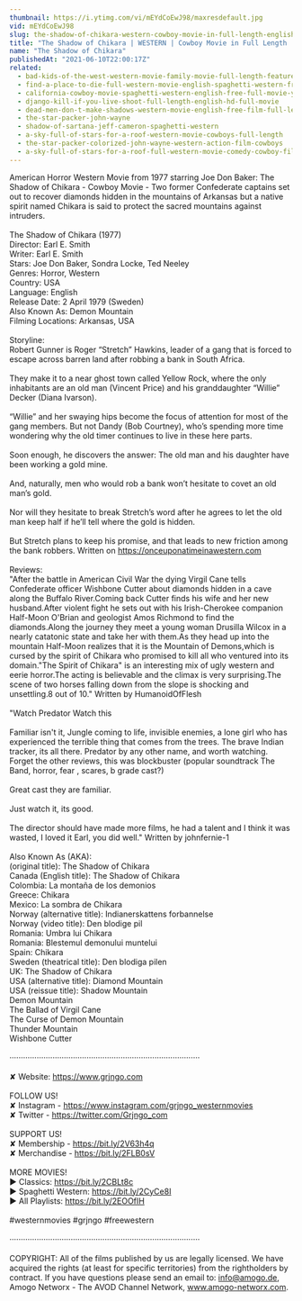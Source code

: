 ```yaml
---
thumbnail: https://i.ytimg.com/vi/mEYdCoEwJ98/maxresdefault.jpg
vid: mEYdCoEwJ98
slug: the-shadow-of-chikara-western-cowboy-movie-in-full-length-english
title: "The Shadow of Chikara | WESTERN | Cowboy Movie in Full Length | English"
name: "The Shadow of Chikara"
publishedAt: "2021-06-10T22:00:17Z"
related:
  - bad-kids-of-the-west-western-movie-family-movie-full-length-feature-film-old-cowboy-film
  - find-a-place-to-die-full-western-movie-english-spaghetti-western-free-cowboy-film
  - california-cowboy-movie-spaghetti-western-english-free-full-movie-youtube-movies
  - django-kill-if-you-live-shoot-full-length-english-hd-full-movie
  - dead-men-don-t-make-shadows-western-movie-english-free-film-full-length-spaghetti-western
  - the-star-packer-john-wayne
  - shadow-of-sartana-jeff-cameron-spaghetti-western
  - a-sky-full-of-stars-for-a-roof-western-movie-cowboys-full-length
  - the-star-packer-colorized-john-wayne-western-action-film-cowboys
  - a-sky-full-of-stars-for-a-roof-full-western-movie-comedy-cowboy-film-free-movie
---
```


American Horror Western Movie from 1977 starring Joe Don Baker: The Shadow of Chikara - Cowboy Movie - Two former Confederate captains set out to recover diamonds hidden in the mountains of Arkansas but a native spirit named Chikara is said to protect the sacred mountains against intruders.<br />
<br />
The Shadow of Chikara (1977)<br />
Director: Earl E. Smith<br />
Writer: Earl E. Smith<br />
Stars: Joe Don Baker, Sondra Locke, Ted Neeley<br />
Genres: Horror, Western<br />
Country: USA<br />
Language: English<br />
Release Date: 2 April 1979 (Sweden) <br />
Also Known As: Demon Mountain <br />
Filming Locations: Arkansas, USA<br />
<br />
Storyline:<br />
Robert Gunner is Roger “Stretch” Hawkins, leader of a gang that is forced to escape across barren land after robbing a bank in South Africa.<br />
<br />
They make it to a near ghost town called Yellow Rock, where the only inhabitants are an old man (Vincent Price) and his granddaughter “Willie” Decker (Diana Ivarson).<br />
<br />
“Willie” and her swaying hips become the focus of attention for most of the gang members. But not Dandy (Bob Courtney), who’s spending more time wondering why the old timer continues to live in these here parts.<br />
<br />
Soon enough, he discovers the answer: The old man and his daughter have been working a gold mine.<br />
<br />
And, naturally, men who would rob a bank won’t hesitate to covet an old man’s gold.<br />
<br />
Nor will they hesitate to break Stretch’s word after he agrees to let the old man keep half if he’ll tell where the gold is hidden.<br />
<br />
But Stretch plans to keep his promise, and that leads to new friction among the bank robbers. Written on https://onceuponatimeinawestern.com<br />
<br />
Reviews:<br />
"After the battle in American Civil War the dying Virgil Cane tells Confederate officer Wishbone Cutter about diamonds hidden in a cave along the Buffalo River.Coming back Cutter finds his wife and her new husband.After violent fight he sets out with his Irish-Cherokee companion Half-Moon O'Brian and geologist Amos Richmond to find the diamonds.Along the journey they meet a young woman Drusilla Wilcox in a nearly catatonic state and take her with them.As they head up into the mountain Half-Moon realizes that it is the Mountain of Demons,which is cursed by the spirit of Chikara who promised to kill all who ventured into its domain."The Spirit of Chikara" is an interesting mix of ugly western and eerie horror.The acting is believable and the climax is very surprising.The scene of two horses falling down from the slope is shocking and unsettling.8 out of 10." Written by HumanoidOfFlesh<br />
<br />
"Watch Predator Watch this<br />
<br />
Familiar isn't it, Jungle coming to life, invisible enemies, a lone girl who has experienced the terrible thing that comes from the trees. The brave Indian tracker, its all there. Predator by any other name, and worth watching. Forget the other reviews, this was blockbuster (popular soundtrack The Band, horror, fear , scares, b grade cast?)<br />
<br />
Great cast they are familiar.<br />
<br />
Just watch it, its good.<br />
<br />
The director should have made more films, he had a talent and I think it was wasted, I loved it Earl, you did well." Written by johnfernie-1<br />
<br />
Also Known As (AKA):<br />
(original title): The Shadow of Chikara<br />
Canada (English title): The Shadow of Chikara<br />
Colombia: La montaña de los demonios<br />
Greece: Chikara<br />
Mexico: La sombra de Chikara<br />
Norway (alternative title): Indianerskattens forbannelse<br />
Norway (video title): Den blodige pil<br />
Romania: Umbra lui Chikara<br />
Romania: Blestemul demonului muntelui<br />
Spain: Chikara<br />
Sweden (theatrical title): Den blodiga pilen<br />
UK: The Shadow of Chikara<br />
USA (alternative title): Diamond Mountain<br />
USA (reissue title): Shadow Mountain<br />
Demon Mountain<br />
The Ballad of Virgil Cane<br />
The Curse of Demon Mountain<br />
Thunder Mountain<br />
Wishbone Cutter<br />
<br />
····················································································<br />
<br />
✘ Website: https://www.grjngo.com<br />
<br />
FOLLOW US!<br />
✘ Instagram - https://www.instagram.com/grjngo_westernmovies<br />
✘ Twitter - https://twitter.com/Grjngo_com<br />
<br />
SUPPORT US!<br />
✘ Membership - https://bit.ly/2V63h4q<br />
✘ Merchandise - https://bit.ly/2FLB0sV<br />
<br />
MORE MOVIES! <br />
► Classics: https://bit.ly/2CBLt8c <br />
► Spaghetti Western: https://bit.ly/2CyCe8I <br />
► All Playlists: https://bit.ly/2EOOfIH <br />
<br />
#westernmovies #grjngo #freewestern<br />
<br />
····················································································<br />
<br />
COPYRIGHT: All of the films published by us are legally licensed. We have acquired the rights (at least for specific territories) from the rightholders by contract. If you have questions please send an email to: info@amogo.de, Amogo Networx - The AVOD Channel Network, www.amogo-networx.com.